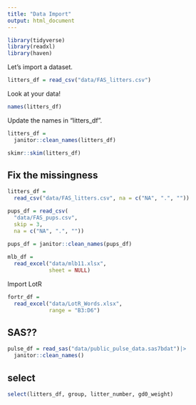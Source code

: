 ```yaml
---
title: "Data Import"
output: html_document
---
```


```r
library(tidyverse)
library(readxl)
library(haven)
```

Let's import a dataset.

```r
litters_df = read_csv("data/FAS_litters.csv")
```

Look at your data!

```r
names(litters_df)
```

Update the names in "litters_df".

```r
litters_df = 
  janitor::clean_names(litters_df)
```

```r
skimr::skim(litters_df)
```


## Fix the missingness
```r
litters_df = 
  read_csv("data/FAS_litters.csv", na = c("NA", ".", ""))
```
```r
pups_df = read_csv(
  "data/FAS_pups.csv",
  skip = 3,
  na = c("NA", ".", ""))
  
pups_df = janitor::clean_names(pups_df)
```

```r
mlb_df = 
  read_excel("data/mlb11.xlsx",
             sheet = NULL)
```

Import LotR

```r
fortr_df = 
  read_excel("data/LotR_Words.xlsx",
             range = "B3:D6")
```

## SAS??

```r
pulse_df = read_sas("data/public_pulse_data.sas7bdat")|>
  janitor::clean_names()
```

## select

```r
select(litters_df, group, litter_number, gd0_weight)
```




